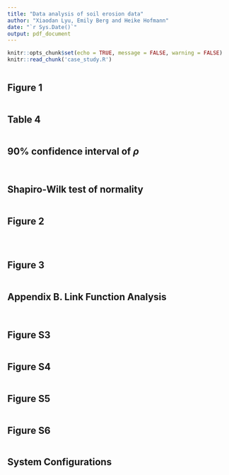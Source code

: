 ```yaml
---
title: "Data analysis of soil erosion data"
author: "Xiaodan Lyu, Emily Berg and Heike Hofmann"
date: "`r Sys.Date()`"
output: pdf_document
---
```


```r
knitr::opts_chunk$set(echo = TRUE, message = FALSE, warning = FALSE)
knitr::read_chunk('case_study.R')
```

```r
```

## Figure 1
```r
```

## Table 4
```r
```

## 90% confidence interval of $\rho$
```r
```

```r
```

## Shapiro-Wilk test of normality
```r
```

## Figure 2
```r
```

```r
```

```r
```

## Figure 3
```r
```

## Appendix B. Link Function Analysis
```r
```

```r
```

## Figure S3
```r
```

## Figure S4
```r
```

## Figure S5
```r
```

## Figure S6
```r
```

## System Configurations
```r
```
